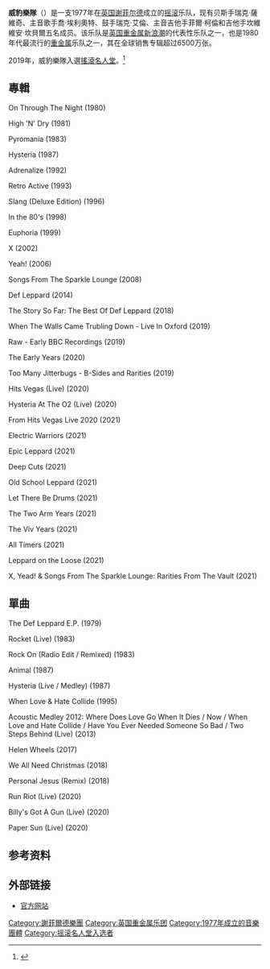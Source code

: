 {{Infobox musical artist <!-- See Wikipedia:WikiProject Musicians -->
| name            = {{lang|en|Def Leppard}}<br>威豹樂隊 
| background      = group_or_band
| image           = File:DefLepRAH250318-12 (39236704900).jpg
| landscape       = yes
| caption         = 2018年的威豹樂隊
| origin          = {{GBR}}[[英格蘭|英格蘭]][[南约克郡|南约克郡]][[谢菲尔德|谢菲尔德]]
| genre           = {{flatlist|
* [[硬式搖滾|硬式搖滾]]<ref>{{cite web|last=Thomas Erlewine|first=Stephen|title=Def Leppard Biography|url=http://www.allmusic.com/artist/def-leppard-mn0000193320/biography|publisher=[[AllMusic|AllMusic]]|accessdate=2014-04-15|archive-date=2020-05-08|archive-url=https://web.archive.org/web/20200508054011/https://www.allmusic.com/artist/def-leppard-mn0000193320/biography|dead-url=no}}</ref>
* [[重金属音乐|重金属音乐]]<ref>{{cite web|title=Def Leppard Biography|url=https://www.rollingstone.com/music/artists/def-leppard/biography|work=[[Rolling_Stone|Rolling Stone]]|publisher=[[Simon_&_Schuster|Simon & Schuster]]|accessdate=2014-04-15|archiveurl=https://web.archive.org/web/20140327011850/http://www.rollingstone.com/music/artists/def-leppard/biography|archivedate=2014-03-27|dead-url=no}}</ref>
* [[華麗金屬|華麗金屬]]<ref>{{cite web |author=Guitar World Staff |title=Top 20 Hair Metal Albums of the Eighties |url=http://www.guitarworld.com/top_20_hair_metal_albums_of_the_eighties?page=0,0 |work=[[Guitar_World|Guitar World]] |accessdate=2014-04-15 |deadurl=yes |archiveurl=https://web.archive.org/web/20121004060642/http://www.guitarworld.com/top_20_hair_metal_albums_of_the_eighties?page=0%2C0 |archivedate=2012-10-04 }}</ref><ref>{{cite web|last=Rhodes|first=Paul|title=Glam Metal 101|url=http://classicrock.about.com/od/newreleases/a/101_glammetal.htm|publisher=[[About.com|About.com]]|accessdate=2014-04-15|archive-date=2008-04-29|archive-url=https://web.archive.org/web/20080429042652/http://classicrock.about.com/od/newreleases/a/101_glammetal.htm|dead-url=no}}</ref><ref>{{cite web |first= Mike |last= McPadden |title= The Hair Metal 100: Ranking the '80s Greatest Glam Bands—The Final 20! |date= 2015-09-25 |publisher= VH1. Viacom |url= http://www.vh1.com/news/209314/the-hair-metal-100-part-5/ |accessdate= 2016-10-09 |archive-date= 2016-10-10 |archive-url= https://web.archive.org/web/20161010214759/http://www.vh1.com/news/209314/the-hair-metal-100-part-5/ |dead-url= no }}</ref>
}}
| years_active    = 1977–現在
| label           = {{flatlist|
* [[水星唱片|Mercury]]
* [[环球唱片|Universal]]
* {{link-en|Phonogram Inc.|Phonogram Inc.|Phonogram}}
* {{link-en|眩暈唱片|Vertigo Records|Vertigo}}
* [[寶麗金|PolyGram]]
* Bludgeon-Riffola
* [[小島唱片|Island]]
* {{link-en|邊疆唱片|Frontiers Records|Frontiers}}
}}
| associated_acts = {{flatlist|
* {{link-en|原子量樂隊|Atomic Mass (band)}}
* {{link-en|Cybernauts}}
}}
| website         = {{url|defleppard.com}}
| current_members = {{link-en|喬·艾略特|Joe Elliott}}<br>{{link-en|瑞克·薩維奇|Rick Savage}}<br>{{link-en|瑞克·艾倫 (鼓手)|Rick Allen (drummer)|瑞克·艾倫}}<br>{{link-en|菲爾·柯倫|Phil Collen}}<br>{{link-en|維維安·坎貝爾|Vivian Campbell}}
| past_members    = 東尼·肯寧<br>{{link-en|皮特·威利斯|Pete Willis}}<br>{{link-en|史蒂夫·克拉克 (音樂家)|Steve Clark|史蒂夫·克拉克}}<!-- Do ''not'' add "deceased" to Clark's name -->
<!--Frank Noon was not an official member, please see talk page-->
}}
'''威豹樂隊'''（{{lang-en|'''Def Leppard'''}}）是一支1977年在[[英国|英国]][[谢菲尔德|谢菲尔德]]成立的[[摇滚|摇滚]]乐队，现有贝斯手瑞克·薩維奇、主音歌手喬·埃利奧特、鼓手瑞克·艾倫、主音吉他手菲爾·柯倫和吉他手坎維維安·坎貝爾五名成员。该乐队是[[英国重金属新浪潮|英国重金属新浪潮]]的代表性乐队之一，也是1980年代最流行的[[重金属音乐|重金属]]乐队之一，其在全球销售专辑超过6500万张。

2019年，威豹樂隊入選[[搖滾名人堂|搖滾名人堂]]。<ref>{{cite web| year = 2019| url = https://www.rockhall.com/2019-inductees/def-leppard| title = Def Leppard| publisher = Rock and Roll Hall of Fame| accessdate = 2019-12-13| archive-url = https://web.archive.org/web/20181215224234/https://www.rockhall.com/2019-inductees/def-leppard/| archive-date = 2018-12-15| dead-url = yes}}</ref>

== 專輯 ==
On Through The Night (1980)

High 'N' Dry (1981)

Pyromania (1983)

Hysteria (1987)

Adrenalize (1992)

Retro Active (1993)

Slang (Deluxe Edition) (1996)

In the 80's (1998)

Euphoria (1999)

X (2002)

Yeah! (2006)

Songs From The Sparkle Lounge (2008)

Def Leppard (2014)

The Story So Far: The Best Of Def Leppard (2018)

When The Walls Came Trubling Down - Live In Oxford (2019)

Raw - Early BBC Recordings (2019)

The Early Years (2020)

Too Many Jitterbugs - B-Sides and Rarities (2019)

Hits Vegas (Live) (2020)

Hysteria At The O2 (Live) (2020)

From Hits Vegas Live 2020 (2021)

Electric Warriors (2021)

Epic Leppard (2021)

Deep Cuts (2021)

Old School Leppard (2021)

Let There Be Drums (2021)

The Two Arm Years (2021)

The Viv Years (2021)

All Timers (2021)

Leppard on the Loose (2021)

X, Yead! & Songs From The Sparkle Lounge: Rarities From The Vault (2021)

== 單曲 ==
The Def Leppard E.P. (1979)

Rocket (Live) (1983)

Rock On (Radio Edit / Remixed) (1983)

Animal (1987)

Hysteria (Live / Medley) (1987)

When Love & Hate Collide (1995)

Acoustic Medley 2012: Where Does Love Go When It Dies / Now / When Love and Hate Collide / Have You Ever Needed Someone So Bad / Two Steps Behind (Live) (2013)

Helen Wheels (2017)

We All Need Christmas (2018)

Personal Jesus (Remix) (2018)

Run Riot (Live) (2020)

Billy's Got A Gun (Live) (2020)

Paper Sun (Live) (2020)

== 参考资料 ==
{{reflist}}

== 外部链接 ==
* [http://www.defleppard.com 官方网站]{{Wayback|url=http://www.defleppard.com/ |date=20100920120239 }}

{{摇滚名人堂2019届入选者}}
{{Authority control}}

{{DEFAULTSORT:Def Leppard}}
[[Category:謝菲爾德樂團|Category:謝菲爾德樂團]]
[[Category:英国重金属乐团|Category:英国重金属乐团]]
[[Category:1977年成立的音樂團體|Category:1977年成立的音樂團體]]
[[Category:摇滚名人堂入选者|Category:摇滚名人堂入选者]]